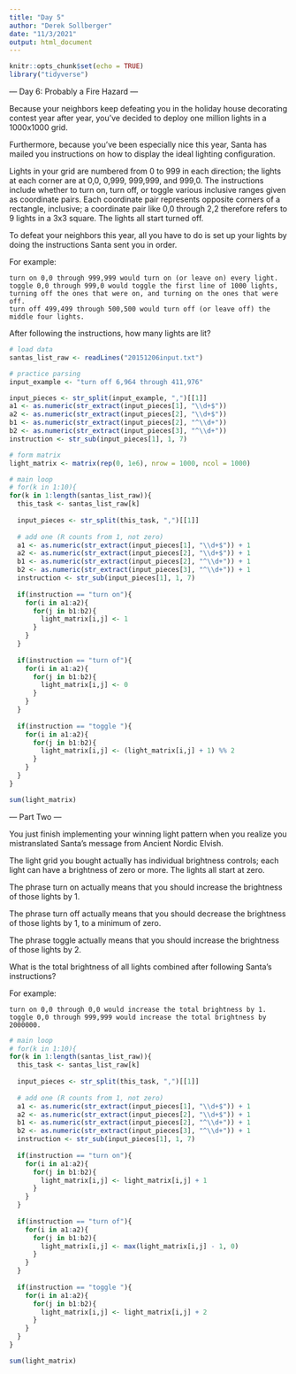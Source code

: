 ```yaml
---
title: "Day 5"
author: "Derek Sollberger"
date: "11/3/2021"
output: html_document
---
```


```r
knitr::opts_chunk$set(echo = TRUE)
library("tidyverse")
```

--- Day 6: Probably a Fire Hazard ---

Because your neighbors keep defeating you in the holiday house decorating contest year after year, you've decided to deploy one million lights in a 1000x1000 grid.

Furthermore, because you've been especially nice this year, Santa has mailed you instructions on how to display the ideal lighting configuration.

Lights in your grid are numbered from 0 to 999 in each direction; the lights at each corner are at 0,0, 0,999, 999,999, and 999,0. The instructions include whether to turn on, turn off, or toggle various inclusive ranges given as coordinate pairs. Each coordinate pair represents opposite corners of a rectangle, inclusive; a coordinate pair like 0,0 through 2,2 therefore refers to 9 lights in a 3x3 square. The lights all start turned off.

To defeat your neighbors this year, all you have to do is set up your lights by doing the instructions Santa sent you in order.

For example:

    turn on 0,0 through 999,999 would turn on (or leave on) every light.
    toggle 0,0 through 999,0 would toggle the first line of 1000 lights, turning off the ones that were on, and turning on the ones that were off.
    turn off 499,499 through 500,500 would turn off (or leave off) the middle four lights.

After following the instructions, how many lights are lit?


```r
# load data
santas_list_raw <- readLines("20151206input.txt")
```

```r
# practice parsing
input_example <- "turn off 6,964 through 411,976"

input_pieces <- str_split(input_example, ",")[[1]]
a1 <- as.numeric(str_extract(input_pieces[1], "\\d+$"))
a2 <- as.numeric(str_extract(input_pieces[2], "\\d+$"))
b1 <- as.numeric(str_extract(input_pieces[2], "^\\d+"))
b2 <- as.numeric(str_extract(input_pieces[3], "^\\d+"))
instruction <- str_sub(input_pieces[1], 1, 7)
```

```r
# form matrix
light_matrix <- matrix(rep(0, 1e6), nrow = 1000, ncol = 1000)
```

```r
# main loop
# for(k in 1:10){
for(k in 1:length(santas_list_raw)){
  this_task <- santas_list_raw[k]
  
  input_pieces <- str_split(this_task, ",")[[1]]
  
  # add one (R counts from 1, not zero)
  a1 <- as.numeric(str_extract(input_pieces[1], "\\d+$")) + 1
  a2 <- as.numeric(str_extract(input_pieces[2], "\\d+$")) + 1
  b1 <- as.numeric(str_extract(input_pieces[2], "^\\d+")) + 1
  b2 <- as.numeric(str_extract(input_pieces[3], "^\\d+")) + 1
  instruction <- str_sub(input_pieces[1], 1, 7)
  
  if(instruction == "turn on"){
    for(i in a1:a2){
      for(j in b1:b2){
        light_matrix[i,j] <- 1
      }
    }
  }
  
  if(instruction == "turn of"){
    for(i in a1:a2){
      for(j in b1:b2){
        light_matrix[i,j] <- 0
      }
    }
  }
  
  if(instruction == "toggle "){
    for(i in a1:a2){
      for(j in b1:b2){
        light_matrix[i,j] <- (light_matrix[i,j] + 1) %% 2
      }
    }
  }
}
```

```r
sum(light_matrix)
```

--- Part Two ---

You just finish implementing your winning light pattern when you realize you mistranslated Santa's message from Ancient Nordic Elvish.

The light grid you bought actually has individual brightness controls; each light can have a brightness of zero or more. The lights all start at zero.

The phrase turn on actually means that you should increase the brightness of those lights by 1.

The phrase turn off actually means that you should decrease the brightness of those lights by 1, to a minimum of zero.

The phrase toggle actually means that you should increase the brightness of those lights by 2.

What is the total brightness of all lights combined after following Santa's instructions?

For example:

    turn on 0,0 through 0,0 would increase the total brightness by 1.
    toggle 0,0 through 999,999 would increase the total brightness by 2000000.

```r
# main loop
# for(k in 1:10){
for(k in 1:length(santas_list_raw)){
  this_task <- santas_list_raw[k]
  
  input_pieces <- str_split(this_task, ",")[[1]]
  
  # add one (R counts from 1, not zero)
  a1 <- as.numeric(str_extract(input_pieces[1], "\\d+$")) + 1
  a2 <- as.numeric(str_extract(input_pieces[2], "\\d+$")) + 1
  b1 <- as.numeric(str_extract(input_pieces[2], "^\\d+")) + 1
  b2 <- as.numeric(str_extract(input_pieces[3], "^\\d+")) + 1
  instruction <- str_sub(input_pieces[1], 1, 7)
  
  if(instruction == "turn on"){
    for(i in a1:a2){
      for(j in b1:b2){
        light_matrix[i,j] <- light_matrix[i,j] + 1
      }
    }
  }
  
  if(instruction == "turn of"){
    for(i in a1:a2){
      for(j in b1:b2){
        light_matrix[i,j] <- max(light_matrix[i,j] - 1, 0)
      }
    }
  }
  
  if(instruction == "toggle "){
    for(i in a1:a2){
      for(j in b1:b2){
        light_matrix[i,j] <- light_matrix[i,j] + 2
      }
    }
  }
}
```

```r
sum(light_matrix)
```

